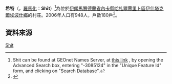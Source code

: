 {{Infobox settlement
|official_name =希特
|native_name =شيت
|settlement_type = {{flag|Iran}}村莊
|pushpin_map = Iran
|mapsize =150px
|coordinates_region = IR
|subdivision_type = 國家
|subdivision_name = {{flag|Iran}}
|subdivision_type1 =[[伊朗省份|省]]
|subdivision_name1 =[[馬贊德蘭省|馬贊德蘭省]]
|subdivision_type2 =[[縣_(伊朗)|縣]]
|subdivision_name2 = [[內卡縣|內卡縣]]
|subdivision_type3 =[[區_(伊朗)|區]]
|subdivision_name3 =[[哈扎爾賈里卜區|哈扎爾賈里卜區]]
|subdivision_type4 =[[鄉_(伊朗)|鄉]]
|subdivision_name4 =[[伊什塔克爾埃波什鄉|伊什塔克爾埃波什鄉]]
|leader_title = 
|leader_name = 
|established_title =
|established_date = 
|area_total_km2 = 
|area_footnotes = 
|population_as_of = 2006
|population_total =948
|population_density_km2   =auto
|timezone = [[伊朗標準時間|IRST]]
|utc_offset = +3:30
|timezone_DST = IRDT
|utc_offset_DST = +4:30
|coordinates_display = %
|latd=36|latm=28|lats=42|latNS=N
|longd=53|longm=33|longs=30|longEW=E
|elevation_m = 
|area_code = 
|website = 
|footnotes =
}}
'''希特'''（{{lang-fa|شيت}}，[[羅馬化|羅馬化]]：'''Shīt'''）<ref>Shit can be found at GEOnet Names Server, at [http://geonames.nga.mil/namesgaz/ this link] {{Wayback|url=http://geonames.nga.mil/namesgaz/ |date=20161026131352 }}, by opening the Advanced Search box, entering "-3085124" in the "Unique Feature Id" form, and clicking on "Search Database".</ref>為位於[[伊朗|伊朗]][[馬贊德蘭省|馬贊德蘭省]][[內卡縣|內卡縣]][[哈扎爾賈里卜區|哈扎爾賈里卜區]][[伊什塔克爾埃波什鄉|伊什塔克爾埃波什鄉]]的村莊。2006年人口有948人，戶數180戶<ref>{{cite web|url=http://www.amar.org.ir/DesktopModules/FTPManager/upload/upload2360/newjkh/newjkh/02.xls |title=Census of the Islamic Republic of Iran, 1385 (2006) |publisher=Islamic Republic of Iran |format=Excel |archiveurl=https://web.archive.org/web/20111114233307/http://www.amar.org.ir/DesktopModules/FTPManager/upload/upload2360/newjkh/newjkh/02.xls |archivedate=2011-11-14 |deadurl=yes }}</ref>。

== 資料來源 ==
{{reflist}}

[[Category:馬贊德蘭省聚居地|Shit]]

{{Iran-geo-stub}}
